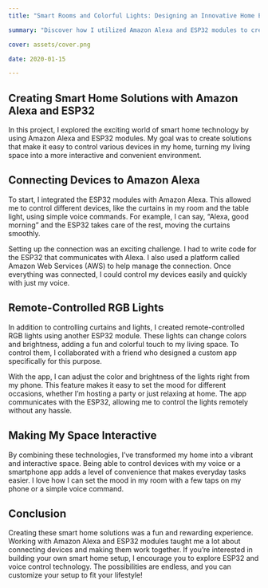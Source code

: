 ```yaml
---
title: "Smart Rooms and Colorful Lights: Designing an Innovative Home Environment"

summary: "Discover how I utilized Amazon Alexa and ESP32 modules to create smart home solutions that seamlessly connect to Alexa. I also developed remote-controlled RGB lights using an ESP32, with a custom app designed by my friend, transforming my living space into a vibrant, interactive environment."

cover: assets/cover.png

date: 2020-01-15

---
```


## Creating Smart Home Solutions with Amazon Alexa and ESP32

In this project, I explored the exciting world of smart home technology by using Amazon Alexa and ESP32 modules. My goal was to create solutions that make it easy to control various devices in my home, turning my living space into a more interactive and convenient environment.

## Connecting Devices to Amazon Alexa

To start, I integrated the ESP32 modules with Amazon Alexa. This allowed me to control different devices, like the curtains in my room and the table light, using simple voice commands. For example, I can say, “Alexa, good morning” and the ESP32 takes care of the rest, moving the curtains smoothly.

Setting up the connection was an exciting challenge. I had to write code for the ESP32 that communicates with Alexa. I also used a platform called Amazon Web Services (AWS) to help manage the connection. Once everything was connected, I could control my devices easily and quickly with just my voice.

## Remote-Controlled RGB Lights

In addition to controlling curtains and lights, I created remote-controlled RGB lights using another ESP32 module. These lights can change colors and brightness, adding a fun and colorful touch to my living space. To control them, I collaborated with a friend who designed a custom app specifically for this purpose.

With the app, I can adjust the color and brightness of the lights right from my phone. This feature makes it easy to set the mood for different occasions, whether I’m hosting a party or just relaxing at home. The app communicates with the ESP32, allowing me to control the lights remotely without any hassle.

## Making My Space Interactive

By combining these technologies, I’ve transformed my home into a vibrant and interactive space. Being able to control devices with my voice or a smartphone app adds a level of convenience that makes everyday tasks easier. I love how I can set the mood in my room with a few taps on my phone or a simple voice command.

## Conclusion

Creating these smart home solutions was a fun and rewarding experience. Working with Amazon Alexa and ESP32 modules taught me a lot about connecting devices and making them work together. If you’re interested in building your own smart home setup, I encourage you to explore ESP32 and voice control technology. The possibilities are endless, and you can customize your setup to fit your lifestyle!
